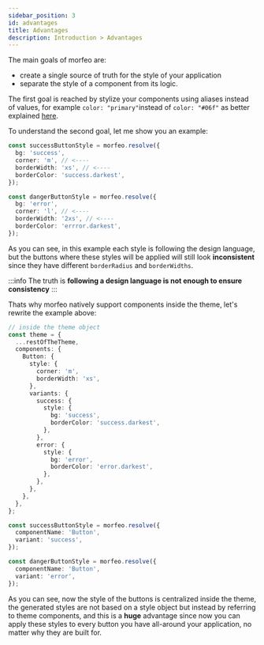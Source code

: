 ```yaml
---
sidebar_position: 3
id: advantages
title: Advantages
description: Introduction > Advantages
---
```


The main goals of morfeo are:

- create a single source of truth for the style of your application
- separate the style of a component from its logic.

The first goal is reached by stylize your components using aliases instead of values, for example `color: "primary"`instead of `color: "#06f"` as better explained [here](../Features/single-source-of-truth.mdx).

To understand the second goal, let me show you an example:

```typescript
const successButtonStyle = morfeo.resolve({
  bg: 'success',
  corner: 'm', // <----
  borderWidth: 'xs', // <----
  borderColor: 'success.darkest',
});

const dangerButtonStyle = morfeo.resolve({
  bg: 'error',
  corner: 'l', // <----
  borderWidth: '2xs', // <----
  borderColor: 'errror.darkest',
});
```

As you can see, in this example each style is following the design language, but the buttons where these styles will be applied will still look **inconsistent** since they have different `borderRadius` and `borderWidths`.

:::info The truth is
**following a design language is not enough to ensure consistency**
:::

Thats why morfeo natively support components inside the theme, let's rewrite the example above:

```typescript
// inside the theme object
const theme = {
  ...restOfTheTheme,
  components: {
    Button: {
      style: {
        corner: 'm',
        borderWidth: 'xs',
      },
      variants: {
        success: {
          style: {
            bg: 'success',
            borderColor: 'success.darkest',
          },
        },
        error: {
          style: {
            bg: 'error',
            borderColor: 'error.darkest',
          },
        },
      },
    },
  },
};

const successButtonStyle = morfeo.resolve({
  componentName: 'Button',
  variant: 'success',
});

const dangerButtonStyle = morfeo.resolve({
  componentName: 'Button',
  variant: 'error',
});
```

As you can see, now the style of the buttons is centralized inside the theme, the generated styles are not based on a style object but instead by referring to theme components, and this is a **huge** advantage since now you can apply these styles to every button you have all-around your application, no matter why they are built for.
